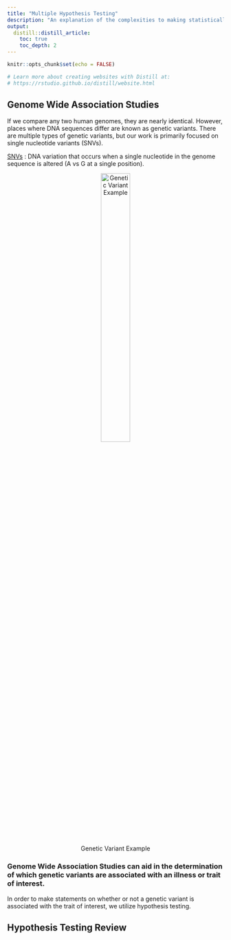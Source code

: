 ```yaml
---
title: "Multiple Hypothesis Testing"
description: "An explanation of the complexities to making statistically significant conclusions when working with genetic data."
output: 
  distill::distill_article:
    toc: true
    toc_depth: 2
---
```


```r
knitr::opts_chunk$set(echo = FALSE)

# Learn more about creating websites with Distill at:
# https://rstudio.github.io/distill/website.html
```

## Genome Wide Association Studies

If we compare any two human genomes, they are nearly identical. However, places where DNA sequences differ are known as genetic variants. There are multiple types of genetic variants, but our work is primarily focused on single nucleotide variants (SNVs).

<u>SNVs</u> : DNA variation that occurs when a single nucleotide in the genome sequence is altered (A vs G at a single position).

<center>
![Genetic Variant Example](images/geneticvariants.png){width=40%}
</center>

### Genome Wide Association Studies can aid in the determination of which genetic variants are associated with an illness or trait of interest.

In order to make statements on whether or not a genetic variant is associated with the trait of interest, we utilize hypothesis testing.


## Hypothesis Testing Review


